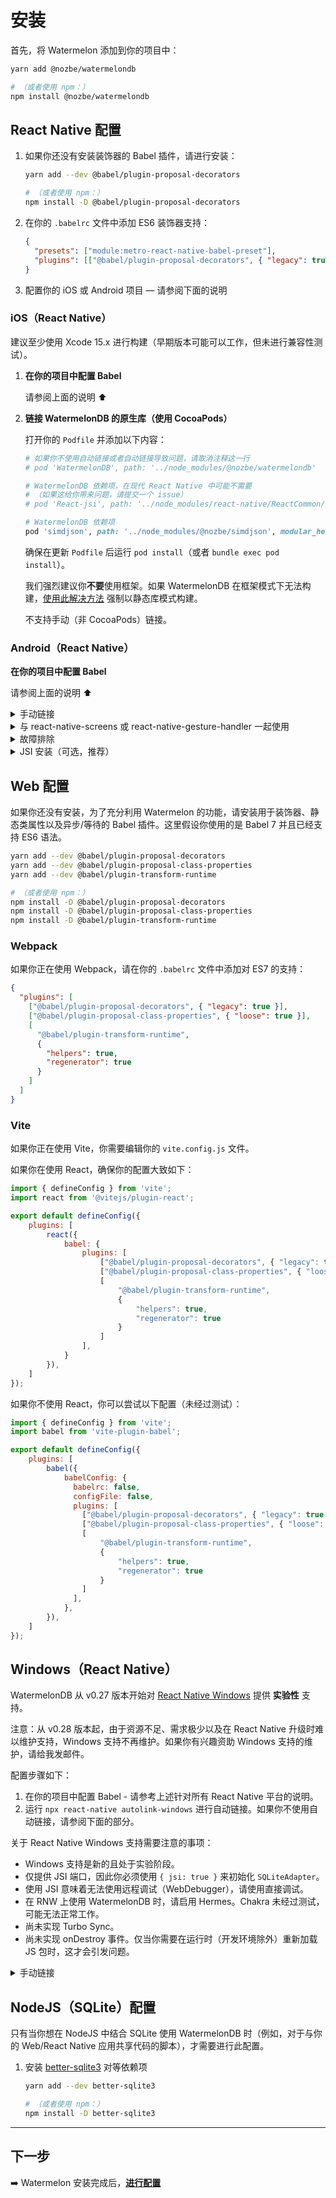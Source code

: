 
# 安装

首先，将 Watermelon 添加到你的项目中：

```bash
yarn add @nozbe/watermelondb

# （或者使用 npm：）
npm install @nozbe/watermelondb
```

## React Native 配置

1. 如果你还没有安装装饰器的 Babel 插件，请进行安装：

   ```bash
   yarn add --dev @babel/plugin-proposal-decorators

   # （或者使用 npm：）
   npm install -D @babel/plugin-proposal-decorators
   ```

2. 在你的 `.babelrc` 文件中添加 ES6 装饰器支持：
   ```json
   {
     "presets": ["module:metro-react-native-babel-preset"],
     "plugins": [["@babel/plugin-proposal-decorators", { "legacy": true }]]
   }
   ```
3. 配置你的 iOS 或 Android 项目 — 请参阅下面的说明

### iOS（React Native）

建议至少使用 Xcode 15.x 进行构建（早期版本可能可以工作，但未进行兼容性测试）。

1. **在你的项目中配置 Babel**

   请参阅上面的说明 ⬆️

2. **链接 WatermelonDB 的原生库（使用 CocoaPods）**

   打开你的 `Podfile` 并添加以下内容：

   ```ruby
   # 如果你不使用自动链接或者自动链接导致问题，请取消注释这一行
   # pod 'WatermelonDB', path: '../node_modules/@nozbe/watermelondb'

   # WatermelonDB 依赖项，在现代 React Native 中可能不需要
   # （如果这给你带来问题，请提交一个 issue）
   # pod 'React-jsi', path: '../node_modules/react-native/ReactCommon/jsi', modular_headers: true

   # WatermelonDB 依赖项
   pod 'simdjson', path: '../node_modules/@nozbe/simdjson', modular_headers: true
   ```

   确保在更新 `Podfile` 后运行 `pod install`（或者 `bundle exec pod install`）。

   我们强烈建议你**不要**使用框架。如果 WatermelonDB 在框架模式下无法构建，[使用此解决方法](https://github.com/Nozbe/WatermelonDB/issues/1285#issuecomment-1381323060) 强制以静态库模式构建。

   不支持手动（非 CocoaPods）链接。

### Android（React Native）

**在你的项目中配置 Babel**

请参阅上面的说明 ⬆️

<details>
  <summary>手动链接</summary>

默认情况下，React Native 使用**自动链接**，并且**你不需要执行以下步骤**！仅在使用旧版本的 React Native 或者你选择不使用自动链接时才使用这些步骤。

1. 在 `android/settings.gradle` 中添加以下内容：

```gradle
include ':watermelondb'
project(':watermelondb').projectDir =
    new File(rootProject.projectDir, '../node_modules/@nozbe/watermelondb/native/android')
```

2. 在 `android/app/build.gradle` 中添加以下内容：

```gradle
// ...
dependencies {
    // ...
    implementation project(':watermelondb')  // ⬅️ 这里！
}
```

3. 最后，在 `android/app/src/main/java/{YOUR_APP_PACKAGE}/MainApplication.java` 中添加以下内容：

```java
// ...
import com.nozbe.watermelondb.WatermelonDBPackage; // ⬅️ 这里！
// ...
@Override
protected List<ReactPackage> getPackages() {
  return Arrays.<ReactPackage>asList(
    new MainReactPackage(),
    new WatermelonDBPackage() // ⬅️ 这里！
  );
}
```

</details>

<details>
  <summary>与 react-native-screens 或 react-native-gesture-handler 一起使用</summary>

  如果你正在使用较新版本的 react-native-screens 或 react-native-gesture-handler，你需要将 Kotlin 版本设置为 1.5.20 或更高（请参阅上面的章节）
</details>

<details>
  <summary>故障排除</summary>

  如果你遇到以下错误：

> `Can't find variable: Symbol`

你正在使用一个非常旧版本的 JSC。请安装 [`jsc-android`](https://github.com/react-community/jsc-android-buildscripts) 或 Hermes。

</details>

<details>
  <summary>JSI 安装（可选，推荐）</summary>

要在 Android 上启用快速、高性能的同步 JSI 操作，你需要手动执行一些额外的步骤。

1. 确保你已经安装了 NDK（编写本指南时，版本 `20.1.5948944` 已测试可用）
2. 在 `android/settings.gradle` 中添加以下内容：

    ```gradle
    include ':watermelondb-jsi'
    project(':watermelondb-jsi').projectDir =
        new File(rootProject.projectDir, '../node_modules/@nozbe/watermelondb/native/android-jsi')
    ```

3. 在 `android/app/build.gradle` 中添加以下内容：

    ```gradle
    // ...
    android {
      // ...
      packagingOptions {
         pickFirst '**/libc++_shared.so' // ⬅️ 这里（如果没有）
      }
    }

    dependencies {
        // ...
        implementation project(':watermelondb-jsi') // ⬅️ 这里！
    }
    ```

4. 如果你正在使用 Proguard，在 `android/app/proguard-rules.pro` 中添加以下内容：
    ```
    -keep class com.nozbe.watermelondb.** { *; }
    ```
5. 最后，在 `android/app/src/main/java/{YOUR_APP_PACKAGE}/MainApplication.{java|kt}` 中添加以下内容：

  <Tabs>
    <TabItem value="java" label="Java" default>

    ```
    // ...
    import com.nozbe.watermelondb.jsi.WatermelonDBJSIPackage; // ⬅️ 这里！
    // ...

    @Override
    protected List<ReactPackage> getPackages() {
      return Arrays.<ReactPackage>asList(
        // new MyReactNativePackage(),
        new WatermelonDBJSIPackage() // ⬅️ 这里！
      );
    }

    ```

    </TabItem>
    <TabItem value="kotlin" label="Kotlin">

    ```
    // ...
    import com.nozbe.watermelondb.jsi.WatermelonDBJSIPackage // ⬅️ 这里！
    import com.facebook.react.bridge.JSIModulePackage // ⬅️ 这里！
    // ...
    override val reactNativeHost: ReactNativeHost =
      object : DefaultReactNativeHost(this) {
        override fun getPackages(): List<ReactPackage> {
          return PackageList(this).packages.apply {
              // Packages that cannot be autolinked yet can be added manually here, for example:
              // add(new MyReactNativePackage());
              add(WatermelonDBJSIPackage())
          }
        }
      }

    ```

    </TabItem>

  </Tabs>

#### 解决 JSI 问题

如果你在更新 React Native 后启动时遇到类似以下的崩溃情况：

```
signal 11 (SIGSEGV), code 2 (SEGV_ACCERR), fault addr 0x79193ac4a9
(...)
backtrace:
      (...)
      watermelondb::createMethod(facebook::jsi::Runtime&, facebook::jsi::Object&, char const*, unsigned int, std::__ndk1::function<facebook::jsi::Value (facebook::jsi::Runtime&, facebook::jsi::Value const*)>)+88
      watermelondb::Database::install(facebook::jsi::Runtime*)+96)
      (...)
```

… 这很可能是由于 `libc++_shared` 损坏导致的。从 `native/android` 目录运行 `./gradlew clean`，然后再次尝试。

</details>

## Web 配置

如果你还没有安装，为了充分利用 Watermelon 的功能，请安装用于装饰器、静态类属性以及异步/等待的 Babel 插件。这里假设你使用的是 Babel 7 并且已经支持 ES6 语法。

```bash
yarn add --dev @babel/plugin-proposal-decorators
yarn add --dev @babel/plugin-proposal-class-properties
yarn add --dev @babel/plugin-transform-runtime

# （或者使用 npm：）
npm install -D @babel/plugin-proposal-decorators
npm install -D @babel/plugin-proposal-class-properties
npm install -D @babel/plugin-transform-runtime
```

### Webpack
如果你正在使用 Webpack，请在你的 `.babelrc` 文件中添加对 ES7 的支持：
   ```json
   {
     "plugins": [
       ["@babel/plugin-proposal-decorators", { "legacy": true }],
       ["@babel/plugin-proposal-class-properties", { "loose": true }],
       [
         "@babel/plugin-transform-runtime",
         {
           "helpers": true,
           "regenerator": true
         }
       ]
     ]
   }
   ```

### Vite
如果你正在使用 Vite，你需要编辑你的 `vite.config.js` 文件。

如果你在使用 React，确保你的配置大致如下：
```js
import { defineConfig } from 'vite';
import react from '@vitejs/plugin-react';

export default defineConfig({
    plugins: [
        react({
            babel: {
                plugins: [
                    ["@babel/plugin-proposal-decorators", { "legacy": true }],
                    ["@babel/plugin-proposal-class-properties", { "loose": true }],
                    [
                        "@babel/plugin-transform-runtime",
                        {
                            "helpers": true,
                            "regenerator": true
                        }
                    ]
                ],
            }
        }),
    ]
});
```
如果你不使用 React，你可以尝试以下配置（未经过测试）：
```js
import { defineConfig } from 'vite';
import babel from 'vite-plugin-babel';

export default defineConfig({
    plugins: [
        babel({
            babelConfig: {
              babelrc: false,
              configFile: false,
              plugins: [
                ["@babel/plugin-proposal-decorators", { "legacy": true }],
                ["@babel/plugin-proposal-class-properties", { "loose": true }],
                [
                    "@babel/plugin-transform-runtime",
                    {
                        "helpers": true,
                        "regenerator": true
                    }
                ]
              ],
            },
        }),
    ]
});
```

## Windows（React Native）

WatermelonDB 从 v0.27 版本开始对 [React Native Windows](https://microsoft.github.io/react-native-windows/) 提供 **实验性** 支持。

注意：从 v0.28 版本起，由于资源不足、需求极少以及在 React Native 升级时难以维护支持，Windows 支持不再维护。如果你有兴趣资助 Windows 支持的维护，请给我发邮件。

配置步骤如下：

1. 在你的项目中配置 Babel - 请参考上述针对所有 React Native 平台的说明。
2. 运行 `npx react-native autolink-windows` 进行自动链接。如果你不使用自动链接，请参阅下面的部分。

关于 React Native Windows 支持需要注意的事项：

- Windows 支持是新的且处于实验阶段。
- 仅提供 JSI 端口，因此你必须使用 `{ jsi: true }` 来初始化 `SQLiteAdapter`。
- 使用 JSI 意味着无法使用远程调试（WebDebugger），请使用直接调试。
- 在 RNW 上使用 WatermelonDB 时，请启用 Hermes。Chakra 未经过测试，可能无法正常工作。
- 尚未实现 Turbo Sync。
- 尚未实现 onDestroy 事件。仅当你需要在运行时（开发环境除外）重新加载 JS 包时，这才会引发问题。

<details>
  <summary>手动链接</summary>

默认情况下，React Native 使用**自动链接**，并且**你不需要执行以下步骤**！

请遵循 [React Native Windows 网站上的说明](https://microsoft.github.io/react-native-windows/docs/native-modules-using)，并注意以下几点：

- vcxproj 文件的路径：`node_modules\@nozbe\watermelondb\native\windows\WatermelonDB\WatermelonDB.vcxproj`
- 要引用的项目名称：`WatermelonDB`
- 预编译头文件包含语句：`#include "winrt/WatermelonDB.h"`
- 包提供程序：`PackageProviders().Append(winrt::WatermelonDB::ReactPackageProvider());`

</details>

## NodeJS（SQLite）配置

只有当你想在 NodeJS 中结合 SQLite 使用 WatermelonDB 时（例如，对于与你的 Web/React Native 应用共享代码的脚本），才需要进行此配置。

1. 安装 [better-sqlite3](https://github.com/JoshuaWise/better-sqlite3) 对等依赖项

   ```sh
   yarn add --dev better-sqlite3

   # （或者使用 npm：）
   npm install -D better-sqlite3
   ```

---

## 下一步

➡️ Watermelon 安装完成后，[**进行配置**](./Setup.md)
